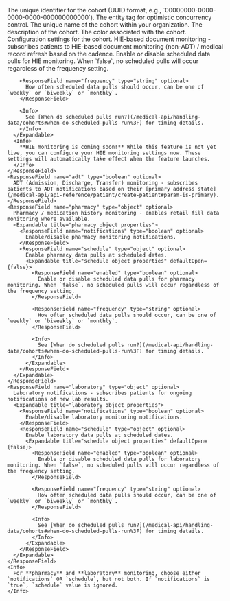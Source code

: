 <ResponseField name="id" type="string" required>
  The unique identifier for the cohort (UUID format, e.g., `00000000-0000-0000-0000-000000000000`).
</ResponseField>

<ResponseField name="eTag" type="string" required>
  The entity tag for optimistic concurrency control.
</ResponseField>

<ResponseField name="name" type="string" required>
  The unique name of the cohort within your organization.
</ResponseField>

<ResponseField name="description" type="string" required>
  The description of the cohort.
</ResponseField>

<ResponseField name="color" type="string" required>
  The color associated with the cohort.
</ResponseField>

<ResponseField name="settings" type="object" required>
  Configuration settings for the cohort.
  <Expandable title="Settings properties">
    <ResponseField name="hie" type="object" optional>
      HIE-based document monitoring - subscribes patients to HIE-based document monitoring (non-ADT) / medical record refresh based on the cadence.
      <Expandable title="hie object properties" defaultOpen={false}>
        <ResponseField name="enabled" type="boolean" optional>
          Enable or disable scheduled data pulls for HIE monitoring. When `false`, no scheduled pulls will occur regardless of the frequency setting.
        </ResponseField>
        
        <ResponseField name="frequency" type="string" optional>
          How often scheduled data pulls should occur, can be one of `weekly` or `biweekly` or `monthly`.
        </ResponseField>
        
        <Info>
          See [When do scheduled pulls run?](/medical-api/handling-data/cohorts#when-do-scheduled-pulls-run%3F) for timing details.
        </Info>
      </Expandable>
      <Info>
        **HIE monitoring is coming soon!** While this feature is not yet live, you can configure your HIE monitoring settings now. These settings will automatically take effect when the feature launches.
      </Info>
    </ResponseField>
    <ResponseField name="adt" type="boolean" optional>
      ADT (Admission, Discharge, Transfer) monitoring - subscribes patients to ADT notifications based on their [primary address state](/medical-api/api-reference/patient/create-patient#param-is-primary).
    </ResponseField>
    <ResponseField name="pharmacy" type="object" optional>
      Pharmacy / medication history monitoring - enables retail fill data monitoring where available.  
      <Expandable title="pharmacy object properties">
        <ResponseField name="notifications" type="boolean" optional>
          Enable/disable pharmacy monitoring notifications.
        </ResponseField>
        <ResponseField name="schedule" type="object" optional>
          Enable pharmacy data pulls at scheduled dates.
          <Expandable title="schedule object properties" defaultOpen={false}>
            <ResponseField name="enabled" type="boolean" optional>
              Enable or disable scheduled data pulls for pharmacy monitoring. When `false`, no scheduled pulls will occur regardless of the frequency setting.
            </ResponseField>
            
            <ResponseField name="frequency" type="string" optional>
              How often scheduled data pulls should occur, can be one of `weekly` or `biweekly` or `monthly`.
            </ResponseField>
            
            <Info>
              See [When do scheduled pulls run?](/medical-api/handling-data/cohorts#when-do-scheduled-pulls-run%3F) for timing details.
            </Info>
          </Expandable>
        </ResponseField>
      </Expandable>
    </ResponseField>
    <ResponseField name="laboratory" type="object" optional>
      Laboratory notifications - subscribes patients for ongoing notifications of new lab results.  
      <Expandable title="laboratory object properties">
        <ResponseField name="notifications" type="boolean" optional>
          Enable/disable laboratory monitoring notifications.
        </ResponseField>
        <ResponseField name="schedule" type="object" optional>
          Enable laboratory data pulls at scheduled dates.
          <Expandable title="schedule object properties" defaultOpen={false}>
            <ResponseField name="enabled" type="boolean" optional>
              Enable or disable scheduled data pulls for laboratory monitoring. When `false`, no scheduled pulls will occur regardless of the frequency setting.
            </ResponseField>
            
            <ResponseField name="frequency" type="string" optional>
              How often scheduled data pulls should occur, can be one of `weekly` or `biweekly` or `monthly`.
            </ResponseField>
            
            <Info>
              See [When do scheduled pulls run?](/medical-api/handling-data/cohorts#when-do-scheduled-pulls-run%3F) for timing details.
            </Info>
          </Expandable>
        </ResponseField>
      </Expandable>
    </ResponseField>
    <Info>
      For **pharmacy** and **laboratory** monitoring, choose either `notifications` OR `schedule`, but not both. If `notifications` is `true`, `schedule` value is ignored.
    </Info>
  </Expandable>
</ResponseField>
